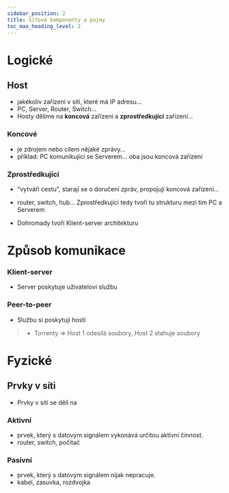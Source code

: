 ```yaml
---
sidebar_position: 2
title: Síťové komponenty a pojmy
toc_max_heading_level: 2
---
```

<!--
    Tohle dodělat - 23.11.2022


-->

# 
# Logické

## Host
- jakékoliv zařízení v síti, které má IP adresu… 
- PC, Server, Router, Switch…
- Hosty dělíme na **koncová** zařízení a **zprostředkující** zařízení…

### Koncové 
- je zdrojem nebo cílem nějaké zprávy… 
- příklad: PC komunikující se Serverem… oba jsou koncová zařízení

### Zprostředkující 
- “vytváří cestu”, starají se o doručení zpráv, propojují koncová zařízení…
- router, switch, hub…
Zprostředkující tedy tvoří tu strukturu mezi tím PC a Serverem

- Dohromady tvoří Klient-server architekturu

# Způsob komunikace
### Klient-server
- Server poskytuje uživatelovi službu

### Peer-to-peer
- Službu si poskytují hosti
> - Torrenty => Host 1 odesílá soubory, Host 2 stahuje soubory

# Fyzické  
## Prvky v síti
- Prvky v síti se dělí na 
### Aktivní 
- prvek, který s datovým signálem vykonává určitou aktivní činnost.
- router, switch, počítač 
### Pasivní 
- prvek, který s datovým signálem nijak nepracuje.
- kabel, zasuvka, rozdvojka
